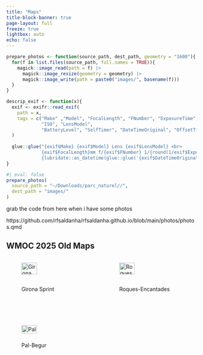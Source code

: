```yaml
---
title: "Maps"
title-block-banner: true
page-layout: full
freeze: true
lightbox: auto
echo: false
---
```


```r
prepare_photos <- function(source_path, dest_path, geometry = "1600"){
  for(f in list.files(source_path, full.names = TRUE)){
    magick::image_read(path = f) |>
      magick::image_resize(geometry = geometry) |>
      magick::image_write(path = paste0("images/", basename(f)))
  }
}

descrip_exif <- function(x){
  exif <- exifr::read_exif(
    path = x, 
    tags = c("Make" ,"Model", "FocalLength", "FNumber", "ExposureTime", 
             "ISO", "LensModel", 
             "BatteryLevel", "SelfTimer", "DateTimeOriginal", "OffsetTime")
  )
  
  glue::glue("{exif$Make} {exif$Model} Lens {exif$LensModel} <br>
             {exif$FocalLength}mm f/{exif$FNumber} 1/{round(1/exif$ExposureTime)} ISO {exif$ISO} <br>
             {lubridate::as_datetime(glue::glue('{exif$DateTimeOriginal} {exif$OffsetTime}'))} UTC")
}
```

```r
#| eval: false
prepare_photos(
  source_path = "~/Downloads/parc_naturel//", 
  dest_path = "images/"
)
```

grab the code from here when i have some photos

https://github.com/rfsaldanha/rfsaldanha.github.io/blob/main/photos/photos.qmd

## WMOC 2025 Old Maps

::: {style="display: grid; grid-template-columns: repeat(auto-fit, minmax(200px, 1fr));grid-gap: 1em;"}
![Girona Sprint](images/WMOC2025-Sprint-Old.jpg){group="wmoc" width="50%"}

![Roques-Encantades](images/WMOC2025-Roques-Encantades-Old.jpg){group="mejean" width="50%"}

![Pal-Begur](images/WMOC2025-Pals-Begur-Old.jpg){group="wmoc" width="50%"}
:::
